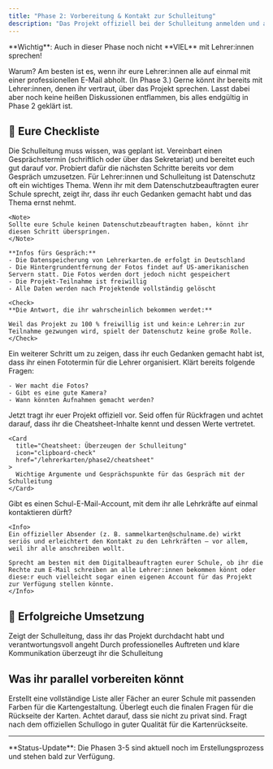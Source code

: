 ```yaml
---
title: "Phase 2: Vorbereitung & Kontakt zur Schulleitung"
description: "Das Projekt offiziell bei der Schulleitung anmelden und alle Rahmenbedingungen klären"
---
```


<Warning>
**Wichtig**: Auch in dieser Phase noch nicht **VIEL** mit Lehrer:innen sprechen!

Warum? Am besten ist es, wenn ihr eure Lehrer:innen alle auf einmal mit einer professionellen E-Mail abholt. (In Phase 3.) Gerne könnt ihr bereits mit Lehrer:innen, denen ihr vertraut, über das Projekt sprechen. Lasst dabei aber noch keine heißen Diskussionen entflammen, bis alles endgültig in Phase 2 geklärt ist.
</Warning>

## 📌 Eure Checkliste

<Steps>
  <Step title="Termin mit der Schulleitung vereinbaren">
    Die Schulleitung muss wissen, was geplant ist. Vereinbart einen Gesprächstermin (schriftlich oder über das Sekretariat) und bereitet euch gut darauf vor. Probiert dafür die nächsten Schritte bereits vor dem Gespräch umzusetzen.
  </Step>
  
  <Step title="Datenschutzbeauftragte:n ansprechen">
    Für Lehrer:innen und Schulleitung ist Datenschutz oft ein wichtiges Thema. Wenn ihr mit dem Datenschutzbeauftragten eurer Schule sprecht, zeigt ihr, dass ihr euch Gedanken gemacht habt und das Thema ernst nehmt.
    
    <Note>
    Sollte eure Schule keinen Datenschutzbeauftragten haben, könnt ihr diesen Schritt überspringen.
    </Note>
    
    **Infos fürs Gespräch:**
    - Die Datenspeicherung von Lehrerkarten.de erfolgt in Deutschland
    - Die Hintergrundentfernung der Fotos findet auf US-amerikanischen Servern statt. Die Fotos werden dort jedoch nicht gespeichert
    - Die Projekt-Teilnahme ist freiwillig
    - Alle Daten werden nach Projektende vollständig gelöscht
    
    <Check>
    **Die Antwort, die ihr wahrscheinlich bekommen werdet:**
    
    Weil das Projekt zu 100 % freiwillig ist und kein:e Lehrer:in zur Teilnahme gezwungen wird, spielt der Datenschutz keine große Rolle.
    </Check>
  </Step>
  
  <Step title="Fototermin überlegen">
    Ein weiterer Schritt um zu zeigen, dass ihr euch Gedanken gemacht habt ist, dass ihr einen Fototermin für die Lehrer organisiert. Klärt bereits folgende Fragen:
    
    - Wer macht die Fotos?
    - Gibt es eine gute Kamera?
    - Wann könnten Aufnahmen gemacht werden?
  </Step>
  
  <Step title="Gespräch mit der Schulleitung führen">
    Jetzt tragt ihr euer Projekt offiziell vor. Seid offen für Rückfragen und achtet darauf, dass ihr die Cheatsheet-Inhalte kennt und dessen Werte vertretet.
    
    <Card
      title="Cheatsheet: Überzeugen der Schulleitung"
      icon="clipboard-check"
      href="/lehrerkarten/phase2/cheatsheet"
    >
      Wichtige Argumente und Gesprächspunkte für das Gespräch mit der Schulleitung
    </Card>
  </Step>
  
  <Step title="Klärung: E-Mail-Account für Lehrer-Kontakt">
    Gibt es einen Schul-E-Mail-Account, mit dem ihr alle Lehrkräfte auf einmal kontaktieren dürft?
    
    <Info>
    Ein offizieller Absender (z. B. sammelkarten@schulname.de) wirkt seriös und erleichtert den Kontakt zu den Lehrkräften – vor allem, weil ihr alle anschreiben wollt.
    
    Sprecht am besten mit dem Digitalbeauftragten eurer Schule, ob ihr die Rechte zum E-Mail schreiben an alle Lehrer:innen bekommen könnt oder diese:r euch vielleicht sogar einen eigenen Account für das Projekt zur Verfügung stellen könnte.
    </Info>
  </Step>
</Steps>

## 🎯 Erfolgreiche Umsetzung

<CardGroup cols={2}>
  <Card title="Gute Vorbereitung ist der Schlüssel" icon="key">
    Zeigt der Schulleitung, dass ihr das Projekt durchdacht habt und verantwortungsvoll angeht
  </Card>
  <Card title="Vertrauen aufbauen" icon="handshake">
    Durch professionelles Auftreten und klare Kommunikation überzeugt ihr die Schulleitung
  </Card>
</CardGroup>

## Was ihr parallel vorbereiten könnt

<AccordionGroup>
  <Accordion title="Fächerliste mit Farben finalisieren">
    Erstellt eine vollständige Liste aller Fächer an eurer Schule mit passenden Farben für die Kartengestaltung.
  </Accordion>
  
  <Accordion title="Steckbrieffragen finalisieren">
    Überlegt euch die finalen Fragen für die Rückseite der Karten. Achtet darauf, dass sie nicht zu privat sind.
  </Accordion>
  
  <Accordion title="Logo der Schule besorgen">
    Fragt nach dem offiziellen Schullogo in guter Qualität für die Kartenrückseite.
  </Accordion>
</AccordionGroup>

---

<CardGroup cols={2}>
  <Card title="Zurück zur Übersicht" icon="arrow-left" href="/lehrerkarten/overview" />


<Card
  title="Projekt erlaubt? Herzlichen Glückwunsch! Weiter geht's mit Phase 3 🌟"
  icon="party-horn"
  href="#"
  color="green"
/>


</CardGroup>

<Note>
**Status-Update**: Die Phasen 3-5 sind aktuell noch im Erstellungsprozess und stehen bald zur Verfügung.
</Note> 